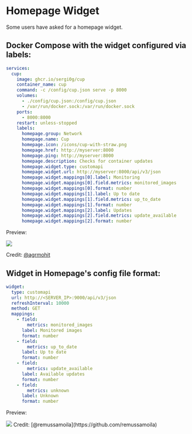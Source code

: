 
# Homepage Widget

Some users have asked for a homepage widget.

## Docker Compose with the widget configured via labels:

```yaml
services:
  cup:
    image: ghcr.io/sergi0g/cup
    container_name: cup
    command: -c /config/cup.json serve -p 8000
    volumes:
      - ./config/cup.json:/config/cup.json
      - /var/run/docker.sock:/var/run/docker.sock
    ports:
      - 8000:8000
    restart: unless-stopped
    labels:
      homepage.group: Network
      homepage.name: Cup
      homepage.icon: /icons/cup-with-straw.png
      homepage.href: http://myserver:8000
      homepage.ping: http://myserver:8000
      homepage.description: Checks for container updates
      homepage.widget.type: customapi
      homepage.widget.url: http://myserver:8000/api/v3/json
      homepage.widget.mappings[0].label: Monitoring
      homepage.widget.mappings[0].field.metrics: monitored_images
      homepage.widget.mappings[0].format: number
      homepage.widget.mappings[1].label: Up to date
      homepage.widget.mappings[1].field.metrics: up_to_date
      homepage.widget.mappings[1].format: number
      homepage.widget.mappings[2].label: Updates
      homepage.widget.mappings[2].field.metrics: update_available
      homepage.widget.mappings[2].format: number
```

Preview:

<Image src={widget1} />

Credit: [@agrmohit](https://github.com/agrmohit)

## Widget in Homepage's config file format:

```yaml
widget:
  type: customapi
  url: http://<SERVER_IP>:9000/api/v3/json
  refreshInterval: 10000
  method: GET
  mappings:
    - field:
        metrics: monitored_images
      label: Monitored images
      format: number
    - field:
        metrics: up_to_date
      label: Up to date
      format: number
    - field:
        metrics: update_available
      label: Available updates
      format: number
    - field:
        metrics: unknown
      label: Unknown
      format: number
```

Preview:

<Image src={widget2} />
Credit: [@remussamoila](https://github.com/remussamoila)
